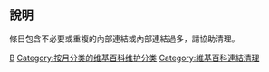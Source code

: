 {{Parent monthly clean up category|overlinked}}
==說明==
條目包含不必要或重複的內部連結或內部連結過多，請協助清理。

[[Category:维基百科条目清理|B]]
[[Category:按月分类的维基百科维护分类|Category:按月分类的维基百科维护分类]]
[[Category:維基百科連結清理|Category:維基百科連結清理]]